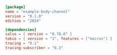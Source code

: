 
```toml  title="body-channel/Cargo.toml"
[package]
name = "example-body-channel"
version = "0.1.0"
edition = "2024"

[dependencies]
salvo = { version = "0.78.0" }
tokio = { version = "1", features = ["macros"] }
tracing = "0.1"
tracing-subscriber = "0.3"

```
